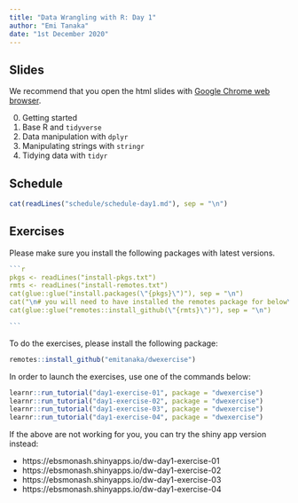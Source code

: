 ```yaml
---
title: "Data Wrangling with R: Day 1"
author: "Emi Tanaka"
date: "1st December 2020"
---
```


## Slides

We recommend that you open the html slides <i class="fas fa-link"></i> with [Google Chrome web browser](https://www.google.com/intl/en_au/chrome/). 

0. Getting started [<i class="fas fa-link"></i>](slides/day1-session0.html) [<i class="fas fa-file-pdf"></i>](slides/day1-session0.pdf)
1. Base R and `tidyverse` [<i class="fas fa-link"></i>](slides/day1-session1.html) [<i class="fas fa-file-pdf"></i>](slides/day1-session1.pdf)
2. Data manipulation with `dplyr` [<i class="fas fa-link"></i>](slides/day1-session2.html) [<i class="fas fa-file-pdf"></i>](slides/day1-session2.pdf)
3. Manipulating strings with `stringr` [<i class="fas fa-link"></i>](slides/day1-session3.html) [<i class="fas fa-file-pdf"></i>](slides/day1-session3.pdf)
4. Tidying data with `tidyr` [<i class="fas fa-link"></i>](slides/day1-session4.html) [<i class="fas fa-file-pdf"></i>](slides/day1-session4.pdf)

## Schedule

```r
cat(readLines("schedule/schedule-day1.md"), sep = "\n")
```

## Exercises

Please make sure you install the following packages with latest versions.

```` r
```r
pkgs <- readLines("install-pkgs.txt")
rmts <- readLines("install-remotes.txt")
cat(glue::glue("install.packages(\"{pkgs}\")"), sep = "\n")
cat("\n# you will need to have installed the remotes package for below\n")
cat(glue::glue("remotes::install_github(\"{rmts}\")"), sep = "\n")

```
````

To do the exercises, please install the following package:

```r
remotes::install_github("emitanaka/dwexercise")
```

In order to launch the exercises, use one of the commands below:

```r
learnr::run_tutorial("day1-exercise-01", package = "dwexercise")
learnr::run_tutorial("day1-exercise-02", package = "dwexercise")
learnr::run_tutorial("day1-exercise-03", package = "dwexercise")
learnr::run_tutorial("day1-exercise-04", package = "dwexercise")
```

If the above are not working for you, you can try the shiny app version instead:

* https://ebsmonash.shinyapps.io/dw-day1-exercise-01
* https://ebsmonash.shinyapps.io/dw-day1-exercise-02
* https://ebsmonash.shinyapps.io/dw-day1-exercise-03
* https://ebsmonash.shinyapps.io/dw-day1-exercise-04
